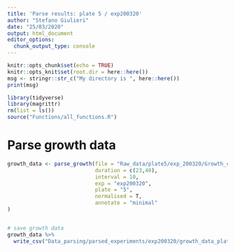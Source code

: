 ```yaml
---
title: 'Parse results: plate 5 / exp200320'
author: "Stefano Giulieri"
date: "25/03/2020"
output: html_document
editor_options: 
  chunk_output_type: console
---
```


```r
knitr::opts_chunk$set(echo = TRUE)
knitr::opts_knit$set(root.dir = here::here())
msg <- stringr::str_c("My directory is ", here::here())
print(msg)
```

```r
library(tidyverse)
library(magrittr)
rm(list = ls())
source("Functions/all_functions.R")
```

# Parse growth data

```r
growth_data <- parse_growth(file = "Raw_data/plate5/exp_200320/Growth_curves/200320  Plate Vananz 5 n3 ON growth.xlsx",
                            duration = c(23,40),
                            interval = 10,
                            exp = "exp200320",
                            plate = "5",
                            normalised = T,
                            annotate = "minimal"
) 


# save growth data
growth_data %>%
  write_csv("Data_parsing/parsed_experiments/exp200320/growth_data_plate5_exp200320.csv")
```